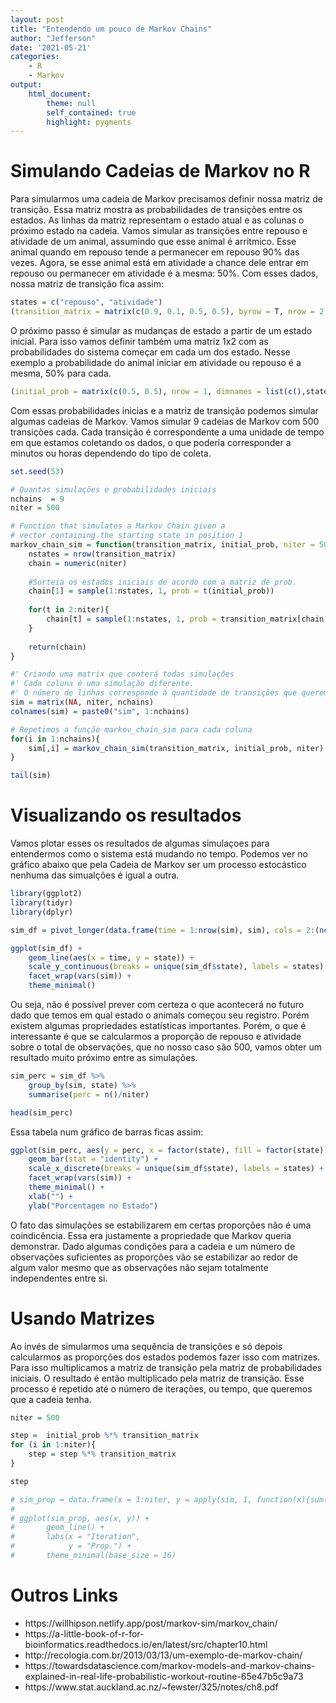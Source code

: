 ```yaml
---
layout: post
title: "Entendendo um pouco de Markov Chains"
author: "Jefferson"
date: '2021-05-21'
categories:
    - R
    - Markov
output:
    html_document:
        theme: null
        self_contained: true
        highlight: pygments
---
```


# Simulando Cadeias de Markov no R

Para simularmos uma cadeia de Markov precisamos definir nossa matriz de transição. Essa matriz mostra as probabilidades de transições entre os estados. As linhas da matriz representam o estado atual e as colunas o próximo estado na cadeia. Vamos simular as transições entre repouso e atividade de um animal, assumindo que esse animal é arritmico. Esse animal quando em repouso tende a permanecer em repouso 90% das vezes. Agora, se esse animal está em atividade a chance dele entrar em repouso ou permanecer em atividade é a mesma: 50%. Com esses dados, nossa matriz de transição fica assim: 

```r
states = c("repouso", "atividade")
(transition_matrix = matrix(c(0.9, 0.1, 0.5, 0.5), byrow = T, nrow = 2, dimnames = list(states,states)))
```

O próximo passo é simular as mudanças de estado a partir de um estado inicial. Para isso vamos definir também uma matriz 1x2 com as probabilidades do sistema começar em cada um dos estado. Nesse exemplo a probabilidade do animal iniciar em atividade ou repouso é a mesma, 50% para cada.

```r
(initial_prob = matrix(c(0.5, 0.5), nrow = 1, dimnames = list(c(),states)))
```

Com essas probabilidades inicias e a matriz de transição podemos simular algumas cadeias de Markov.
Vamos simular 9 cadeias de Markov com 500 transições cada. Cada transição é correspondente a uma unidade de tempo em que estamos coletando os dados, o que poderia corresponder a minutos ou horas dependendo do tipo de coleta.

```r
set.seed(53)

# Quantas simulações e probabilidades iniciais
nchains  = 9
niter = 500

# Function that simulates a Markov Chain given a 
# vector containing the starting state in position 1
markov_chain_sim = function(transition_matrix, initial_prob, niter = 50){
    nstates = nrow(transition_matrix)
    chain = numeric(niter)
    
    #Sorteia os estados iniciais de acordo com a matriz de prob.
    chain[1] = sample(1:nstates, 1, prob = t(initial_prob))
    
    for(t in 2:niter){
        chain[t] = sample(1:nstates, 1, prob = transition_matrix[chain[t-1],])
    }
    
    return(chain)
}

#' Criando uma matrix que conterá todas simulações
#' Cada coluna é uma simulação diferente.
#' O número de linhas corresponde à quantidade de transições que queremos simular
sim = matrix(NA, niter, nchains)
colnames(sim) = paste0("sim", 1:nchains) 

# Repetimos a função markov_chain_sim para cada coluna
for(i in 1:nchains){
    sim[,i] = markov_chain_sim(transition_matrix, initial_prob, niter) 
}

tail(sim)
```

# Visualizando os resultados

Vamos plotar esses os resultados de algumas simulaçoes para entendermos como o sistema está mudando no tempo. Podemos ver no gráfico abaixo que pela Cadeia de Markov ser um processo estocástico nenhuma das simualções é igual a outra.

```r
library(ggplot2)
library(tidyr)
library(dplyr)

sim_df = pivot_longer(data.frame(time = 1:nrow(sim), sim), cols = 2:(ncol(sim)+1), names_to = "sim", values_to = "state")

ggplot(sim_df) +
    geom_line(aes(x = time, y = state)) +
    scale_y_continuous(breaks = unique(sim_df$state), labels = states) +
    facet_wrap(vars(sim)) +
    theme_minimal()
```
Ou seja, não é possível prever com certeza o que acontecerá no futuro dado que temos em qual estado o animals começou seu registro. Porém existem algumas propriedades estatísticas importantes. Porém, o que é interessante é que se calcularmos a proporção de repouso e atividade sobre o total de observações, que no nosso caso são 500, vamos obter um resultado muito próximo entre as simulações.

```r
sim_perc = sim_df %>% 
    group_by(sim, state) %>% 
    summarise(perc = n()/niter)

head(sim_perc)
```

Essa tabela num gráfico de barras ficas assim:

```r
ggplot(sim_perc, aes(y = perc, x = factor(state), fill = factor(state))) +
    geom_bar(stat = "identity") +
    scale_x_discrete(breaks = unique(sim_df$state), labels = states) +
    facet_wrap(vars(sim)) +
    theme_minimal() +
    xlab("") +
    ylab("Porcentagem no Estado")
```

O fato das simulações se estabilizarem em certas proporções não é uma coindicência. Essa era justamente a propriedade que Markov queria demonstrar. Dado algumas condições para a cadeia e um número de observações suficientes as proporções vão se estabilizar ao redor de algum valor mesmo que as observações não sejam totalmente independentes entre si.

# Usando Matrizes

Ao invés de simularmos uma sequência de transições e só depois calcularmos as proporções dos estados podemos fazer isso com matrizes. Para isso multiplicamos a matriz de transição pela matriz de probabilidades iniciais. O resultado é então multiplicado pela matriz de transição. Esse processo é repetido até o número de iterações, ou tempo, que queremos que a cadeia tenha.

```r
niter = 500

step =  initial_prob %*% transition_matrix
for (i in 1:niter){
    step = step %*% transition_matrix
}

step
```

```r
# sim_prop = data.frame(x = 1:niter, y = apply(sim, 1, function(x){sum(x == 1)/nchains}))
# 
# ggplot(sim_prop, aes(x, y)) +
#       geom_line() +
#       labs(x = "Iteration",
#            y = "Prop.") +
#       theme_minimal(base_size = 16)
```

# Outros Links

- https://willhipson.netlify.app/post/markov-sim/markov_chain/
- https://a-little-book-of-r-for-bioinformatics.readthedocs.io/en/latest/src/chapter10.html
- http://recologia.com.br/2013/03/13/um-exemplo-de-markov-chain/
- https://towardsdatascience.com/markov-models-and-markov-chains-explained-in-real-life-probabilistic-workout-routine-65e47b5c9a73
- https://www.stat.auckland.ac.nz/~fewster/325/notes/ch8.pdf





